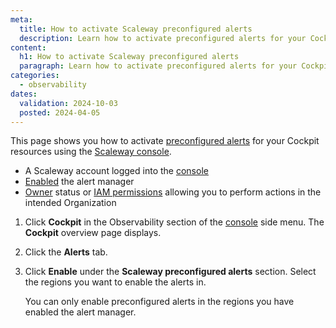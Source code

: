 ```yaml
---
meta:
  title: How to activate Scaleway preconfigured alerts
  description: Learn how to activate preconfigured alerts for your Cockpit resources using the Scaleway console.
content:
  h1: How to activate Scaleway preconfigured alerts
  paragraph: Learn how to activate preconfigured alerts for your Cockpit resources using the Scaleway console.
categories:
  - observability
dates:
  validation: 2024-10-03
  posted: 2024-04-05
---
```


This page shows you how to activate [preconfigured alerts](/observability/cockpit/concepts/#preconfigured-alerts) for your Cockpit resources using the [Scaleway console](https://console.scaleway.com/).

<Macro id="requirements" />

  - A Scaleway account logged into the [console](https://console.scaleway.com)
  - [Enabled](/observability/cockpit/how-to/enable-alert-manager/) the alert manager
  - [Owner](/identity-and-access-management/iam/concepts/#owner) status or [IAM permissions](/identity-and-access-management/iam/concepts/#permission) allowing you to perform actions in the intended Organization


1. Click **Cockpit** in the Observability section of the [console](https://console.scaleway.com/) side menu. The **Cockpit** overview page displays.

2. Click the **Alerts** tab.

3. Click **Enable** under the **Scaleway preconfigured alerts** section. Select the regions you want to enable the alerts in.

    <Message type="note">
      You can only enable preconfigured alerts in the regions you have enabled the alert manager.
    </Message>
